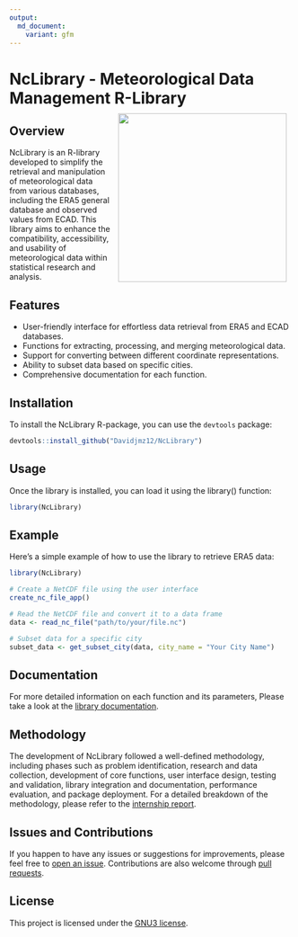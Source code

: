 ```yaml
---
output: 
  md_document:
    variant: gfm
---
```


<!-- README.md is generated from README.Rmd. Please edit that file -->

# NcLibrary - Meteorological Data Management R-Library  <img src="man/figures/logo.png" align="right" style="padding: 10px"  width="300"/>


## Overview

NcLibrary is an R-library developed to simplify the retrieval and manipulation of meteorological data from various databases, including the ERA5 general database and observed values from ECAD. This library aims to enhance the compatibility, accessibility, and usability of meteorological data within statistical research and analysis.

## Features

- User-friendly interface for effortless data retrieval from ERA5 and
  ECAD databases.
- Functions for extracting, processing, and merging meteorological data.
- Support for converting between different coordinate representations.
- Ability to subset data based on specific cities.
- Comprehensive documentation for each function.

## Installation

To install the NcLibrary R-package, you can use the `devtools` package:

``` r
devtools::install_github("Davidjmz12/NcLibrary")
```

## Usage

Once the library is installed, you can load it using the library()
function:

``` r
library(NcLibrary)
```

## Example

Here’s a simple example of how to use the library to retrieve ERA5 data:

``` r
library(NcLibrary)

# Create a NetCDF file using the user interface
create_nc_file_app()

# Read the NetCDF file and convert it to a data frame
data <- read_nc_file("path/to/your/file.nc")

# Subset data for a specific city
subset_data <- get_subset_city(data, city_name = "Your City Name")
```

## Documentation

For more detailed information on each function and its parameters,
Please take a look at the [library documentation](https://davidjmz12.github.io/NcLibrary/).

## Methodology

The development of NcLibrary followed a well-defined methodology, including phases such as problem identification, research and data collection, development of core functions, user interface design, testing and validation, library integration and documentation, performance evaluation, and package deployment. For a detailed breakdown of the methodology, please refer to the [internship report](docs/Article.pdf).

## Issues and Contributions

If you happen to have any issues or suggestions for improvements, please
feel free to [open an issue](https://github.com/Davidjmz12/NcLibrary/issues). Contributions are also welcome through [pull
requests](https://github.com/Davidjmz12/NcLibrary/pulls).

## License

This project is licensed under the [GNU3 license](LICENSE).
 
